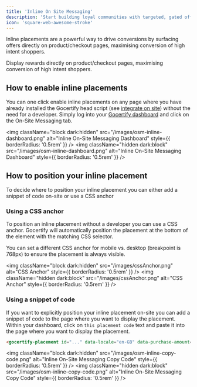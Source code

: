 ```yaml
---
title: 'Inline On Site Messaging'
description: 'Start building loyal communities with targeted, gated offers.'
icon: 'square-web-awesome-stroke'
---
```


Inline placements are a powerful way to drive conversions by surfacing offers directly on product/checkout pages, maximising conversion of high intent shoppers.

<CardGroup cols={1}>
  <Card title="In-line" href="/section/promoteOffers/on-site-placements" img="/images/inlinePlacementOSM.png">
    Display rewards directly on product/checkout pages, maximising conversion of high intent shoppers.
  </Card>
</CardGroup>

## How to enable inline placements
You can one click enable inline placements on any page where you have already installed the Gocertify head script (see [integrate on site](/section/gettingStarted/integrateOnSite)) without the need for a developer.
Simply log into your [Gocertify dashboard](https://secure.gocertify.me/dashboard) and click on the On-Site Messaging tab.

<img
  className="block dark:hidden"
  src="/images/osm-inline-dashboard.png"
  alt="Inline On-Site Messaging Dashboard"
  style={{ borderRadius: '0.5rem' }}
/>
<img
  className="hidden dark:block"
  src="/images/osm-inline-dashboard.png"
  alt="Inline On-Site Messaging Dashboard"
  style={{ borderRadius: '0.5rem' }}
/>


## How to position your inline placement
To decide where to position your inline placement you can either add a snippet of code on-site or use a CSS anchor

### Using a CSS anchor
To position an inline placement without a developer you can use a CSS anchor. Gocertify will automatically position the placement at the bottom of the element with the matching CSS selector.

<Tip>
    You can set a different CSS anchor for mobile vs. desktop (breakpoint is 768px) to ensure the placement is always visible.
</Tip>


<img
  className="block dark:hidden"
  src="/images/cssAnchor.png"
  alt="CSS Anchor"
  style={{ borderRadius: '0.5rem' }}
/>
<img
  className="hidden dark:block"
  src="/images/cssAnchor.png"
  alt="CSS Anchor"
  style={{ borderRadius: '0.5rem' }}
/>

### Using a snippet of code
If you want to explicitly position your inline placement on-site you can add a snippet of code to the page where you want to display the placement. Within your dashboard, click on `this placement code` text and paste it into the page where you want to display the placement.

```html
<gocertify-placement id="..." data-locale="en-GB" data-purchase-amount="" ></gocertify-placement>
```

<img
  className="block dark:hidden"
  src="/images/osm-inline-copy-code.png"
  alt="Inline On-Site Messaging Copy Code"
  style={{ borderRadius: '0.5rem' }}
/>
<img
  className="hidden dark:block"
  src="/images/osm-inline-copy-code.png"
  alt="Inline On-Site Messaging Copy Code"
  style={{ borderRadius: '0.5rem' }}
/>



